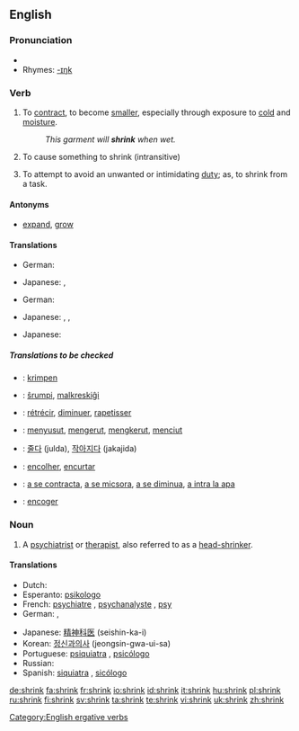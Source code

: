 ==English==

===Pronunciation===
* {{IPA|/'ʃɻɪŋk/}}
* Rhymes: [[Rhymes:English:-ɪŋk|-ɪŋk]]

===Verb===
{{en-verb|shrinks|shrinking|shrank|shrunk}}

# {{intransitive}} To [[contract]], to become [[smaller]], especially through exposure to [[cold]] and [[moisture]].
#: ''This garment will '''shrink''' when wet.''
# {{transitive}} To cause something to shrink (intransitive)
# {{intransitive}} To attempt to avoid an unwanted or intimidating [[duty]]; as, to shrink from a task.

====Antonyms====
* [[expand]], [[grow]]

====Translations====
{{trans-top|intransitive: to contract, to become smaller}}
* German: {{t-|de|schrumpfen}}
{{trans-mid}}
* Japanese: {{t|ja|縮む|tr=chijimu|sc=Jpan}}, {{t|ja|縮まる|tr=chijimaru|sc=Jpan}}
{{trans-bottom}}

{{trans-top|transitive: to cause something to shrink (intransitive)}}
* German: {{t-|de|schrumpfen}}
{{trans-mid}}
* Japanese: {{t|ja|縮める|tr=chijimeru|sc=Jpan}}, {{t-|ja|縮小する|tr=shukushō suru|sc=Jpan}}, {{t-|ja|短縮する|tr=tanshuku suru|sc=Jpan}}
{{trans-bottom}}

{{trans-top|intransitive: to attempt to avoid an unwanted or intimidating duty}}
{{trans-mid}}
* Japanese: {{t|ja|しりごみする|tr=shirigomi suru|sc=Jpan}}
{{trans-bottom}}

=====Translations to be checked=====
<!--Remove this section once all of the translations below have been moved into the tables above.-->
{{checktrans}}
{{top}}
* {{ttbc|Dutch}}: [[krimpen]]
* {{ttbc|Esperanto}}: [[ŝrumpi]], [[malkreskiĝi]]
* {{ttbc|French}}: [[rétrécir]], [[diminuer]], [[rapetisser]]
* {{ttbc|Indonesian}}: [[susut|menyusut]], [[kerut|mengerut]], [[kerut|mengkerut]], [[ciut|menciut]]
{{mid}}
* {{ttbc|Korean}}: [[줄다]] (julda), [[작아지다]] (jakajida)
* {{ttbc|Portuguese}}: [[encolher]], [[encurtar]]
* {{ttbc|Romanian}}: [[a se contracta]], [[a se micsora]], [[a se diminua]], [[a intra la apa]]
* {{ttbc|Spanish}}: [[encoger]]
{{bottom}}

===Noun===
{{en-noun}}

# {{slang}} A [[psychiatrist]] or [[therapist]], also referred to as a [[head-shrinker]].

====Translations====
{{top}}
* Dutch: {{t+|nl|psychiater}}
* Esperanto: [[psikologo]]
* French: [[psychiatre]] {{m}}, [[psychanalyste]] {{m}}, [[psy]] {{m}}
* German: {{t+|de|Psychiater|m}}, {{t+|de|Psychologe}}
{{mid}}
* Japanese: [[精神科医]] (seishin-ka-i)
* Korean: [[정신과의사]] (jeongsin-gwa-ui-sa)
* Portuguese: [[psiquiatra]] {{m|f}}, [[psicólogo]] {{m}}
* Russian: {{t+|ru|психиатр|m|tr=psixiátr|sc=Cyrl}}
* Spanish: [[siquiatra]] {{m|f}}, [[sicólogo]] {{m}}
{{bottom}}

[[Category:English ergative verbs]]

[[de:shrink]]
[[fa:shrink]]
[[fr:shrink]]
[[io:shrink]]
[[id:shrink]]
[[it:shrink]]
[[hu:shrink]]
[[pl:shrink]]
[[ru:shrink]]
[[fi:shrink]]
[[sv:shrink]]
[[ta:shrink]]
[[te:shrink]]
[[vi:shrink]]
[[uk:shrink]]
[[zh:shrink]]